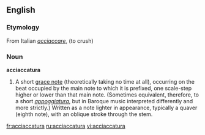 ==English==

===Etymology===
From Italian ''[[acciaccare]]'', (to crush)
===Noun===
'''acciaccatura'''

# {{Music}} A short [[grace note]] (theoretically taking no time at all), occurring on the beat occupied by the main note to which it is prefixed, one scale-step higher or lower than that main note. (Sometimes equivalent, therefore, to a short ''[[appoggiatura]]'', but in Baroque music interpreted differently and more strictly.) Written as a note lighter in appearance, typically a quaver (eighth note), with an oblique stroke through the stem.

[[fr:acciaccatura]]
[[ru:acciaccatura]]
[[vi:acciaccatura]]